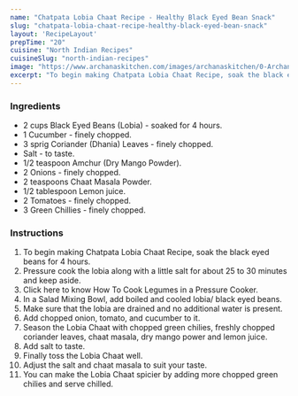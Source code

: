 ---
name: "Chatpata Lobia Chaat Recipe - Healthy Black Eyed Bean Snack"
slug: "chatpata-lobia-chaat-recipe-healthy-black-eyed-bean-snack"
layout: 'RecipeLayout'
prepTime: "20"
cuisine: "North Indian Recipes"
cuisineSlug: "north-indian-recipes"
image: "https://www.archanaskitchen.com/images/archanaskitchen/0-Archanas-Kitchen-Recipes/2018/Lobia_Chaat_Recipe_Black_Eyed_Beans_Chaat-2.jpg"
excerpt: "To begin making Chatpata Lobia Chaat Recipe, soak the black eyed beans for 4 hours"
---

### Ingredients

- 2 cups Black Eyed Beans (Lobia) - soaked for 4 hours.
- 1 Cucumber - finely chopped.
- 3 sprig Coriander (Dhania) Leaves - finely chopped.
- Salt - to taste.
- 1/2 teaspoon Amchur (Dry Mango Powder).
- 2 Onions - finely chopped.
- 2 teaspoons Chaat Masala Powder.
- 1/2 tablespoon Lemon juice.
- 2 Tomatoes - finely chopped.
- 3 Green Chillies - finely chopped.

### Instructions

1. To begin making Chatpata Lobia Chaat Recipe, soak the black eyed beans for 4 hours.
1. Pressure cook the lobia along with a little salt for about 25 to 30 minutes and keep aside.
1. Click here to know How To Cook Legumes in a Pressure Cooker.
1. In a Salad Mixing Bowl, add boiled and cooled lobia/ black eyed beans.
1. Make sure that the lobia are drained and no additional water is present.
1. Add chopped onion, tomato, and cucumber to it.
1. Season the Lobia Chaat with chopped green chilies, freshly chopped coriander leaves, chaat masala, dry mango power and lemon juice.
1. Add salt to taste.
1. Finally toss the Lobia Chaat well.
1. Adjust the salt and chaat masala to suit your taste.
1. You can make the Lobia Chaat spicier by adding more chopped green chilies and serve chilled.

